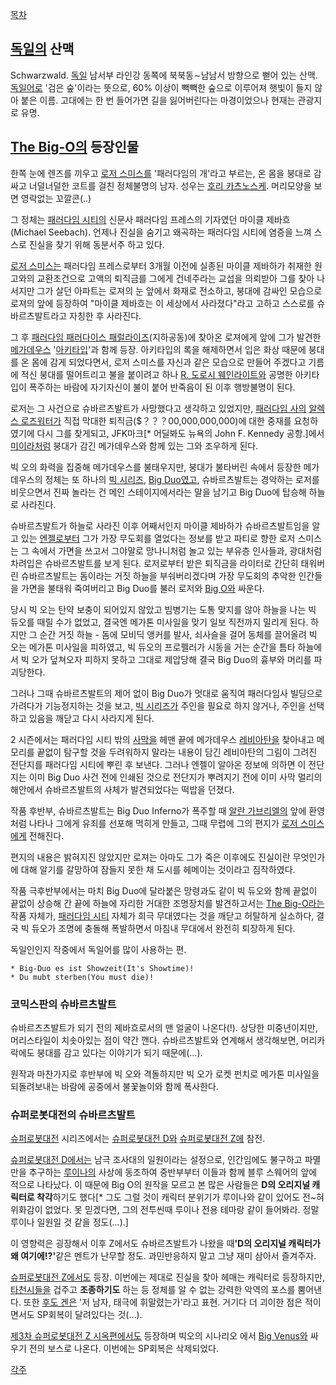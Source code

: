 [[목차]]
== [[독일]]의 산맥 ==
Schwarzwald.
[[독일]] 남서부 라인강 동쪽에 북북동∼남남서 방향으로 뻗어 있는 산맥.[[독일어]]로 '검은 숲'이라는 뜻으로, 60% 이상이 빽빽한 숲으로 이루어져 햇빛이 들지 않아 붙은 이름. 고대에는 한 번 들어가면 길을 잃어버린다는 마경이었으나 현재는 관광지로 유명.

== [[The Big-O]]의 등장인물 ==
한쪽 눈에 렌즈를 끼우고 [[로저 스미스]]를 '패러다임의 개'라고 부르는, 온 몸을 붕대로 감싸고 너덜너덜한 코트를 걸친 정체불명의 남자. 성우는 [[호리 카츠노스케]]. 머리모양을 보면 영락없는 꼬깔콘(..)

그 정체는 [[패러다임 시티]]의 신문사 패러다임 프레스의 기자였던 마이클 제바흐(Michael Seebach).
언제나 진실을 숨기고 왜곡하는 패러다임 시티에 염증을 느껴 스스로 진실을 찾기 위해 동분서주 하고 있다.

[[로저 스미스]]는 패러다임 프레스로부터 3개월 이전에 실종된 마이클 제바하가 취재한 원고와의 교환조건으로 고액의 퇴직금를 그에게 건네주라는 교섭을 의뢰받아 그를 찾아 나서지만 그가 살던 아파트는 로져의 눈 앞에서 화재로 전소하고, 붕대에 감싸인 모습으로 로져의 앞에 등장하여 "마이클 제바흐는 이 세상에서 사라졌다"라고 고하고 스스로를 슈바르츠발트라고 자칭한 후 사라진다.

그 후 [[패러다임 패러다이스 패럴라이즈]](지하공동)에 찾아온 로져에게 앞에 그가 발견한 [[메가데우스]] '[[아키타입]]'과 함께 등장. 아키타입의 록을 해제하면서 입은 화상 때문에 붕대를 온 몸에 감게 되었다면서, 로저 스미스를 자신과 같은 모습으로 만들어 주겠다고 기름에 적신 붕대를 떨어트리고 불을 붙이려고 하나 [[R. 도로시 웨인라이트]]와 공명한 아키타입이 폭주하는 바람에 자기자신이 불이 붙어 반죽음이 된 이후 행방불명이 된다.

로저는 그 사건으로 슈바르츠발트가 사망했다고 생각하고 있었지만, [[패러다임 사]]의 [[알렉스 로즈워터]]가 직접 막대한 퇴직금($？？？00,000,000,000)에 대한 중재를 요청하였기에 다시 그를 찾게되고, JFK마크[* 어딜봐도 뉴욕의 John F. Kennedy 공항.]에서 [[미이라]]처럼 붕대가 감긴 메가데우스와 함께 있는 그와 조우하게 된다. 

빅 오의 화력을 집중해 메가데우스를 불태우지만, 붕대가 불타버린 속에서 등장한 메가데우스의 정체는 또 하나의 [[빅 시리즈]], [[Big Duo]]였고, 슈바르츠발트는 경악하는 로저를 비웃으면서 진짜 놀라는 건 메인 스테이지에서라는 말을 남기고 Big Duo에 탑승해 하늘로 사라진다.

슈바르츠발트가 하늘로 사라진 이후 어째서인지 마이클 제바하가 슈바르츠발트임을 알고 있는 [[엔젤]]로부터 그가 가장 무도회를 열었다는 정보를 받고 파티로 향한 로저 스미스는 그 속에서 가면을 쓰고서 그야말로 망나니처럼 놀고 있는 부유층 인사들과, 광대처럼 차려입은 슈바르츠발트를 보게 된다. 로저로부터 받은 퇴직금을 라이터로 간단히 태워버린 슈바르츠발트는 돔이라는 거짓 하늘을 부숴버리겠다며 가장 무도회의 추악한 인간들을 가면을 불태워 죽여버리고 Big Duo를 불러 로저와 [[Big O]]와 싸운다.

당시 빅 오는 탄약 보충이 되어있지 않았고 빔병기는 도통 맞지를 않아 하늘을 나는 빅 듀오를 때릴 수가 없었고, 결국엔 메가톤 미사일을 맞기 일보 직전까지 밀리게 된다. 하지만 그 순간 거짓 하늘 - 돔에 모비딕 앵커를 발사, 쇠사슬을 걸어 동체를 끌어올려 빅 오는 메가톤 미사일을 피하였고, 빅 듀오의 프로펠러가 시동을 거는 순간을 틈타 하늘에서 빅 오가 덮쳐오자 피하지 못하고 그대로 제압당해 결국 Big Duo의 흉부와 머리를 파괴당한다.

그러나 그때 슈바르츠발트의 제어 없이 Big Duo가 멋대로 움직여 패러다임사 빌딩으로 가려다가 기능정지하는 것을 보고, [[빅 시리즈]]가 주인을 필요로 하지 않거나, 주인을 선택하고 있음을 깨닫고 다시 사라지게 된다.

2 시즌에서는 패러다임 시티 밖의 [[사막]]을 헤맨 끝에 메가데우스 [[레비아탄]]을 찾아내고 메모리를 끝없이 탐구할 것을 두려워하지 말라는 내용이 담긴 레비아탄의 그림이 그려진 전단지를 패러다임 시티에 뿌린 후 보낸다. 그러나 엔젤이 알아온 정보에 의하면 이 전단지는 이미 Big Duo 사건 전에 인쇄된 것으로 전단지가 뿌려지기 전에 이미 사막 멀리의 해안에서 슈바르츠발트의 사체가 발견되었다는 떡밥을 던졌다.

작품 후반부, 슈바르츠발트는 Big Duo Inferno가 폭주할 때 [[알란 가브리엘]]의 앞에 환영처럼 나타나 그에게 유죄를 선포해 먹히게 만들고, 그때 무렵에 그의 편지가 [[로저 스미스]]에게 전해진다.

편지의 내용은 밝혀지진 않았지만 로져는 아마도 그가 죽은 이후에도 진실이란 무엇인가에 대해 알기를 갈망하여 잠들지 못한 채 도시를 헤메이는 것이라고 짐작하였다.

작품 극후반부에서는 마치 Big Duo에 달라붙은 망령과도 같이 빅 듀오와 함께 끝없이 끝없이 상승해 간 끝에 하늘에 자리한 거대한 조명장치를 발견하고서는 [[The Big-O]]라는 작품 자체가, [[패러다임 시티]] 자체가 희극 무대였다는 것을 깨닫고 허탈하게 실소하다, 결국 빅 듀오가 조명에 충돌해 폭발하면서 마침내 무대에서 완전히 퇴장하게 된다.


독일인인지 작중에서 독일어를 많이 사용하는 편.

 * Big-Duo es ist Showzeit(It's Showtime)!
 * Du mubt sterben(You must die)!

=== 코믹스판의 슈바르츠발트 ===
슈바르츠츠발트가 되기 전의 제바흐로서의 맨 얼굴이 나온다(!). 상당한 미중년이지만, 머리스타일이 치솟아있는 점이 약간 깬다. 슈바르츠발트와 연계해서 생각해보면, 머리카락에도 붕대를 감고 있다는 이야기가 되기 때문에(…).

원작과 마찬가지로 후반부에 빅 오와 격돌하지만 빅 오가 로켓 펀치로 메가톤 미사일을 되돌려보내는 바람에 공중에서 불꽃놀이와 함께 폭사한다.

=== 슈퍼로봇대전의 슈바르츠발트 ===
[[슈퍼로봇대전]] 시리즈에서는 [[슈퍼로봇대전 D]]와 [[슈퍼로봇대전 Z]]에 참전.

[[슈퍼로봇대전 D]]에서는 남극 조사대의 일원이라는 설정으로, 인간임에도 불구하고 파멸만을 추구하는 [[루이나]]의 사상에 동조하여 중반부부터 이들과 함께 블루 스웨어의 앞에 적으로 나타났다. 이 때문에 Big O의 원작을 모르고 본 많은 사람들은 '''D의 오리지널 캐릭터로 착각'''하기도 했다[* 그도 그럴 것이 캐릭터 분위기가 루이나와 같이 있어도 전~혀 위화감이 없었다. 못 믿겠다면, 그의 전투씬때 루이나 전용 테마랑 같이 들어봐라. 정말 루이나 일원일 것 같을 정도(...).]

이 영향력은 굉장해서 이후 Z에서도 슈바르츠발트가 나왔을 때''' 'D의 오리지널 캐릭터가 왜 여기에!?' '''같은 멘트가 난무할 정도. 과민반응하지 말고 그냥 재미 삼아서 즐겨주자.

[[슈퍼로봇대전 Z]]에서도 등장. 이번에는 제대로 진실을 찾아 헤매는 캐릭터로 등장하지만, [[타천시]]들을 겁주고 '''조종하기도''' 하는 등 정체를 알 수 없는 강력한 악역의 포스를 뿜어낸다. 또한 [[후도 겐]]은 '저 남자, 태극에 휘말렸는가'라고 표현. 거기다 더 괴이한 점은 적이면서도 SP회복이 달려있다는 것(…).

[[제3차 슈퍼로봇대전 Z 시옥편]]에서도 등장하며 빅오의 시나리오 에서 [[Big Venus]]와 싸우기 전의 보스로 나온다. 이번에는 SP회복은 삭제되었다.

[[각주]]
